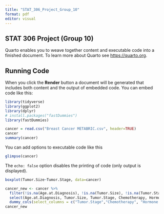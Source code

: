 ```yaml
---
title: "STAT_306_Project_Group_10"
format: pdf
editor: visual
---
```


## STAT 306 Project (Group 10)

Quarto enables you to weave together content and executable code into a finished document. To learn more about Quarto see <https://quarto.org>.

## Running Code

When you click the **Render** button a document will be generated that includes both content and the output of embedded code. You can embed code like this:

```r
library(tidyverse)
library(ggplot2)
library(dplyr)
# install.packages("fastDummies")
library(fastDummies)
```

```r
cancer = read.csv("Breast Cancer METABRIC.csv", header=TRUE)
cancer
summary(cancer)
```

You can add options to executable code like this

```r
glimpse(cancer)
```

The `echo: false` option disables the printing of code (only output is displayed).

```r
boxplot(Tumor.Size~Tumor.Stage, data=cancer)
```

```r
cancer_new <- cancer %>% 
  filter(!is.na(Age.at.Diagnosis), !is.na(Tumor.Size), !is.na(Tumor.Stage), !is.na(Chemotherapy), !is.na(Hormone.Therapy), !is.na(Radio.Therapy), !is.na(Overall.Survival..Months.)) %>% 
  select(Age.at.Diagnosis, Tumor.Size, Tumor.Stage, Chemotherapy, Hormone.Therapy, Radio.Therapy, Overall.Survival..Months.) %>% 
  dummy_cols(select_columns = c("Tumor.Stage","Chemotherapy", "Hormone.Therapy", "Radio.Therapy"), remove_selected_columns = TRUE, remove_first_dummy  = TRUE)
cancer_new
```
